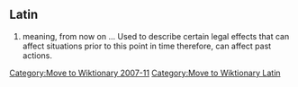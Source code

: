 [[Category:Move to Wiktionary 2007-11]]
[[Category:Move to Wiktionary Latin]]
{{User:Dmcdevit/TWLatin}}

==Latin== 

# {{law}} meaning, from now on ... Used to describe certain legal effects that can affect situations prior to this point in time therefore, can affect past actions.